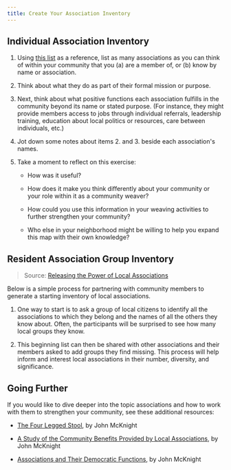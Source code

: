 ```yaml
---
title: Create Your Association Inventory
---
```


## Individual Association Inventory

1. Using [this list](https://resources.depaul.edu/abcd-institute/publications/publications-by-topic/Documents/List%20of%20Typical%20Associations.pdf) as a reference, list as many associations as you can think of within your community that you (a) are a member of, or (b) know by name or association.

2. Think about what they do as part of their formal mission or purpose.

3. Next, think about what positive functions each association fulfills in the community beyond its name or stated purpose. (For instance, they might provide members access to jobs through individual referrals, leadership training, education about local politics or resources, care between individuals, etc.)

4. Jot down some notes about items 2. and 3. beside each association's names.

5. Take a moment to reflect on this exercise:

	- How was it useful?

	- How does it make you think differently about your community or your role within it as a community weaver?

	- How could you use this information in your weaving activities to further strengthen your community?

	- Who else in your neighborhood might be willing to help you expand this map with their own knowledge?

## Resident Association Group Inventory

> Source: [Releasing the Power of Local Associations](https://resources.depaul.edu/abcd-institute/publications/Documents/Chapter%202%20-%20GB%20Associations.pdf)

Below is a simple process for partnering with community members to generate a starting inventory of local associations.

1. One way to start is to ask a group of local citizens to identify all the associations to which they belong and the names of all the others they know about. Often, the participants will be surprised to see how many local groups they know.

2. This beginning list can then be shared with other associations and their members asked to add groups they find missing. This process will help inform and interest local associations in their number, diversity, and significance.

## Going Further

If you would like to dive deeper into the topic associations and how to work with them to strengthen your community, see these additional resources:

- [The Four Legged Stool](https://drive.google.com/file/d/1TiptgqRcj4PLOIgSF5CPNEAqHyF8KITH/view?usp=sharing), by John McKnight

- [A Study of the Community Benefits Provided by Local Associations](https://resources.depaul.edu/abcd-institute/publications/publications-by-topic/Documents/Formatted%20SG%20Study%203(1).pdf), by John McKnight

- [Associations and Their Democratic Functions](https://resources.depaul.edu/abcd-institute/publications/publications-by-topic/Documents/Associations%20and%20Their%20Democratic%20Functions.pdf), by John McKnight